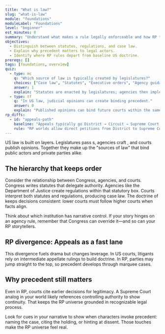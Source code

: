 ```yaml
---
title: "What is law?"
slug: "what-is-law"
module: "foundations"
moduleLabel: "Foundations"
level: "beginner"
est_minutes: 8
summary: "Understand what makes a rule legally enforceable and how RP tweaks change the landscape."
objectives:
  - Distinguish between statutes, regulations, and case law.
  - Explain why precedent matters to legal actors.
  - Identify where RP rules depart from baseline US doctrine.
prereqs: []
tags: [foundations, overview]
quiz:
  - type: mc
    q: "Which source of law is typically created by legislatures?"
    choices: ["Case law", "Statutes", "Executive orders", "Agency guidance"]
    answer: 1
    explain: "Statutes are enacted by legislatures; agencies then implement via regulations."
  - type: tf
    q: "In US law, judicial opinions can create binding precedent."
    answer: 0
    explain: "Published opinions can bind future courts within the same hierarchy."
rp_diffs:
  - id: "appeals-path"
    baseline: "Appeals typically go District → Circuit → Supreme Court with discretionary review."
    rule: "RP worlds allow direct petitions from District to Supreme Court, skipping circuits for dramatic pacing."
---
```


US law is built on layers. Legislatures pass <Term client:load id="statute" />s, agencies craft <Term client:load id="regulation" />, and courts publish opinions. Together they make up the "sources of law" that bind public actors and private parties alike.

## The hierarchy that keeps order

Consider the relationship between Congress, agencies, and courts. Congress writes statutes that delegate authority. Agencies like the Department of Justice create regulations within that statutory box. Courts interpret both statutes and regulations, producing case law. The doctrine of <Term client:load id="stare-decisis" /> keeps decisions consistent: lower courts must follow higher courts when facts align.

<Callout client:load kind="tip" title="Anchor your RP">
  Think about which institution has narrative control. If your story hinges on an agency rule, remember that Congress can override it—and so can your RP storytellers.
</Callout>

## RP divergence: Appeals as a fast lane

<Callout
  client:load
  kind="rp"
  title="Appeals in fast-paced campaigns"
  baseline="Appeals typically go District → Circuit → Supreme Court with discretionary review."
  rule="RP worlds allow direct petitions from District to Supreme Court, skipping circuits for dramatic pacing."
/>

This divergence fuels drama but changes leverage. In US courts, litigants rely on intermediate appellate rulings to build doctrine. In RP, parties may jump straight to the top, so precedent develops through marquee cases.

## Why precedent still matters

Even in RP, courts cite earlier decisions for legitimacy. A Supreme Court analog in your world likely references controlling authority to show continuity. That keeps the RP universe grounded in recognizable legal process.

Look for cues in your narrative to show when characters invoke precedent: naming the case, citing the holding, or hinting at dissent. Those touches make the RP universe feel real.
